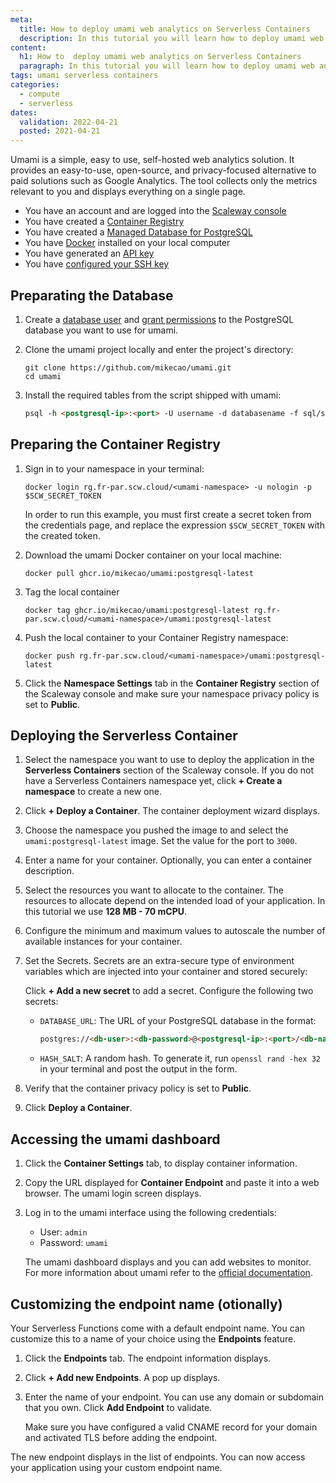 ```yaml
---
meta:
  title: How to deploy umami web analytics on Serverless Containers
  description: In this tutorial you will learn how to deploy umami web analytics on Serverless Containers.
content:
  h1: How to  deploy umami web analytics on Serverless Containers
  paragraph: In this tutorial you will learn how to deploy umami web analytics on Serverless Containers.
tags: umami serverless containers 
categories: 
  - compute
  - serverless
dates:
  validation: 2022-04-21
  posted: 2021-04-21
---
```


Umami is a simple, easy to use, self-hosted web analytics solution. It provides an easy-to-use, open-source, and privacy-focused alternative to paid solutions such as Google Analytics. 
The tool collects only the metrics relevant to you and displays everything on a single page.

<Message type="requirement">

- You have an account and are logged into the [Scaleway console](https://console.scaleway.com)
- You have created a [Container Registry](/compute/container-registry/quickstart/)
- You have created a [Managed Database for PostgreSQL](/storage/database/quickstart/)
- You have [Docker](/tutorials/install-docker-ubuntu-bionic/) installed on your local computer
- You have generated an [API key](/console/my-project/how-to/generate-api-key)
- You have [configured your SSH key](/console/my-project/how-to/create-ssh-key/)

</Message>

## Preparating the Database

1. Create a [database user](/storage/database/how-to/add-users/) and [grant permissions](/database/how-to/manage-permissions/) to the PostgreSQL database you want to use for umami. 

2. Clone the umami project locally and enter the project's directory: 
    ```
    git clone https://github.com/mikecao/umami.git
    cd umami
    ```

3. Install the required tables from the script shipped with umami: 
    ```md
    psql -h <postgresql-ip>:<port> -U username -d databasename -f sql/schema.postgresql.sql
    ```

## Preparing the Container Registry

1. Sign in to your namespace in your terminal:
    ```
    docker login rg.fr-par.scw.cloud/<umami-namespace> -u nologin -p $SCW_SECRET_TOKEN
    ```

    <Message type="important">

    In order to run this example, you must first create a secret token from the credentials page, and replace the expression `$SCW_SECRET_TOKEN` with the created token.

    </Message>

2. Download the umami Docker container on your local machine: 
    ```
    docker pull ghcr.io/mikecao/umami:postgresql-latest
    ```
3. Tag the local container 
    ```
    docker tag ghcr.io/mikecao/umami:postgresql-latest rg.fr-par.scw.cloud/<umami-namespace>/umami:postgresql-latest
    ```
4. Push the local container to your Container Registry namespace:
    ```
    docker push rg.fr-par.scw.cloud/<umami-namespace>/umami:postgresql-latest
    ```

5. Click the **Namespace Settings** tab in the **Container Registry** section of the Scaleway console and make sure your namespace privacy policy is set to **Public**. 
    <Lightbox src="scaleway-umami-namespace-public.webp" alt="" />

## Deploying the Serverless Container

1. Select the namespace you want to use to deploy the application in the **Serverless Containers** section of the Scaleway console. If you do not have a Serverless Containers namespace yet, click **+ Create a namespace** to create a new one.
    <Lightbox src="scaleway-serverless-containers-namesp-list.webp" alt="" />

2. Click **+ Deploy a Container**. The container deployment wizard displays.

3. Choose the namespace you pushed the image to and select the `umami:postgresql-latest` image. Set the value for the port to `3000`.

2. Enter a name for your container. Optionally, you can enter a container description. 

3. Select the resources you want to allocate to the container. The resources to allocate depend on the intended load of your application. In this tutorial we use **128 MB - 70 mCPU**.

4. Configure the minimum and maximum values to autoscale the number of available instances for your container. 

7. Set the Secrets. Secrets are an extra-secure type of environment variables which are injected into your container and stored securely:

    <Lightbox src="scaleway-serverless-secrets.webp" alt="" />


    Click **+ Add a new secret** to add a secret. Configure the following two secrets:
    * `DATABASE_URL`: The URL of your PostgreSQL database in the format:

       ```md
       postgres://<db-user>:<db-password>@<postgresql-ip>:<port>/<db-name>?sslmode=require
       ```
    * `HASH_SALT`: A random hash. To generate it, run `openssl rand -hex 32` in your terminal and post the output in the form.

8. Verify that the container privacy policy is set to **Public**.

9. Click **Deploy a Container**.

## Accessing the umami dashboard

1. Click the **Container Settings** tab, to display container information. 

2. Copy the URL displayed for **Container Endpoint** and paste it into a web browser. The umami login screen displays.
    <Lightbox src="scaleway-container-information.webp" alt="" />

3. Log in to the umami interface using the following credentials:
    * User: `admin`
    * Password: `umami`

    <Lightbox src="scaleway-umami-dashboard.webp" alt="" />

    The umami dashboard displays and you can add websites to monitor. For more information about umami refer to the [official documentation](https://umami.is/docs/).

## Customizing the endpoint name (otionally)

Your Serverless Functions come with a default endpoint name. You can customize this to a name of your choice using the **Endpoints** feature.

1. Click the **Endpoints** tab. The endpoint information displays. 

2. Click **+ Add new Endpoints**. A pop up displays. 

3. Enter the name of your endpoint. You can use any domain or subdomain that you own. Click **Add Endpoint** to validate.

    <Lightbox src="scaleway-serverless-endpoint.webp" alt="" />

    <Message type="note">

    Make sure you have configured a valid CNAME record for your domain and activated TLS before adding the endpoint.

    </Message>

The new endpoint displays in the list of endpoints. You can now access your application using your custom endpoint name. 

<Lightbox src="scaleway-serverless-custom-endpoint.webp" alt="" />